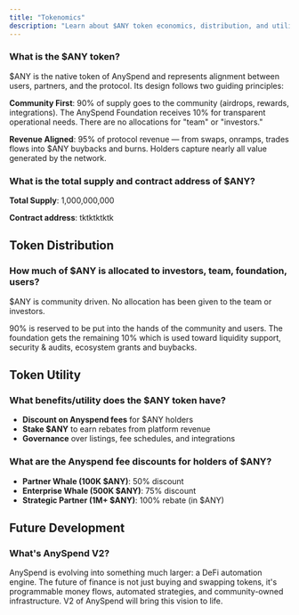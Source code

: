 ```yaml
---
title: "Tokenomics"
description: "Learn about $ANY token economics, distribution, and utility"
---
```


### What is the $ANY token?

$ANY is the native token of AnySpend and represents alignment between users, partners, and the protocol. Its design follows two guiding principles:

**Community First**: 90% of supply goes to the community (airdrops, rewards, integrations). The AnySpend Foundation receives 10% for transparent operational needs. There are no allocations for "team" or "investors."

**Revenue Aligned**: 95% of protocol revenue — from swaps, onramps, trades flows into $ANY buybacks and burns. Holders capture nearly all value generated by the network.

### What is the total supply and contract address of $ANY?

**Total Supply**: 1,000,000,000

**Contract address**: tktktktktk

## Token Distribution

### How much of $ANY is allocated to investors, team, foundation, users?

$ANY is community driven. No allocation has been given to the team or investors.

90% is reserved to be put into the hands of the community and users. The foundation gets the remaining 10% which is used toward liquidity support, security & audits, ecosystem grants and buybacks.

## Token Utility

### What benefits/utility does the $ANY token have?

- **Discount on Anyspend fees** for $ANY holders
- **Stake $ANY** to earn rebates from platform revenue
- **Governance** over listings, fee schedules, and integrations

### What are the Anyspend fee discounts for holders of $ANY?

- **Partner Whale (100K $ANY)**: 50% discount
- **Enterprise Whale (500K $ANY)**: 75% discount
- **Strategic Partner (1M+ $ANY)**: 100% rebate (in $ANY)

## Future Development

### What's AnySpend V2?

AnySpend is evolving into something much larger: a DeFi automation engine. The future of finance is not just buying and swapping tokens, it's programmable money flows, automated strategies, and community-owned infrastructure. V2 of AnySpend will bring this vision to life.

